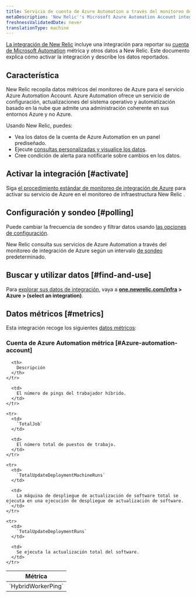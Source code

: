 ```yaml
---
title: Servicio de cuenta de Azure Automation a través del monitoreo de integración de Azure
metaDescription: 'New Relic''s Microsoft Azure Automation Account integration: what data it reports and how to enable it.'
freshnessValidatedDate: never
translationType: machine
---
```


[La integración de New Relic](/docs/infrastructure/integrations-getting-started/getting-started/introduction-infrastructure-integrations) incluye una integración para reportar su [cuenta de Microsoft Automation](https://learn.microsoft.com/en-us/azure/automation/) métrica y otros datos a New Relic. Este documento explica cómo activar la integración y describe los datos reportados.

## Característica

New Relic recopila datos métricos del monitoreo de Azure para el servicio Azure Automation Account. Azure Automation ofrece un servicio de configuración, actualizaciones del sistema operativo y automatización basado en la nube que admite una administración coherente en sus entornos Azure y no Azure.

Usando New Relic, puedes:

* Vea los datos de la cuenta de Azure Automation en un panel prediseñado.
* Ejecute [consultas personalizadas y visualice los datos](/docs/infrastructure/integrations-getting-started/getting-started/use-integration-data-new-relic-insights).
* Cree condición de alerta para notificarle sobre cambios en los datos.

## Activar la integración [#activate]

Siga [el procedimiento estándar de monitoreo de integración de Azure](/docs/infrastructure/microsoft-azure-integrations/azure-integrations-list/azure-monitor) para activar su servicio de Azure en el monitoreo de infraestructura New Relic .

## Configuración y sondeo [#polling]

Puede cambiar la frecuencia de sondeo y filtrar datos usando [las opciones de configuración](/docs/infrastructure/microsoft-azure-integrations/azure-integrations-list/azure-monitor/#settings).

New Relic consulta sus servicios de Azure Automation a través del monitoreo de integración de Azure según un intervalo [de sondeo](/docs/infrastructure/microsoft-azure-integrations/azure-integrations-list/azure-monitor/#settings) predeterminado.

## Buscar y utilizar datos [#find-and-use]

Para [explorar sus datos de integración](/docs/infrastructure/integrations/find-use-infrastructure-integration-data), vaya a <DNT>**[one.newrelic.com/infra](https://one.newrelic.com/infra) > Azure > (select an integration)**</DNT>.

## Datos métricos [#metrics]

Esta integración recoge los siguientes [datos métricos](/docs/infrastructure/integrations-getting-started/getting-started/understand-integration-data-data-types#metric):

### Cuenta de Azure Automation métrica [#Azure-automation-account]

<table>
  <thead>
    <tr>
      <th style={{ width: "300px" }}>
        Métrica
      </th>

      <th>
        Descripción
      </th>
    </tr>
  </thead>

  <tbody>
    <tr>
      <td>
        `HybridWorkerPing`
      </td>

      <td>
        El número de pings del trabajador híbrido.
      </td>
    </tr>

    <tr>
      <td>
        `TotalJob`
      </td>

      <td>
        El número total de puestos de trabajo.
      </td>
    </tr>

    <tr>
      <td>
        `TotalUpdateDeploymentMachineRuns`
      </td>

      <td>
        La máquina de despliegue de actualización de software total se ejecuta en una ejecución de despliegue de actualización de software.
      </td>
    </tr>

    <tr>
      <td>
        `TotalUpdateDeploymentRuns`
      </td>

      <td>
        Se ejecuta la actualización total del software.
      </td>
    </tr>
  </tbody>
</table>
